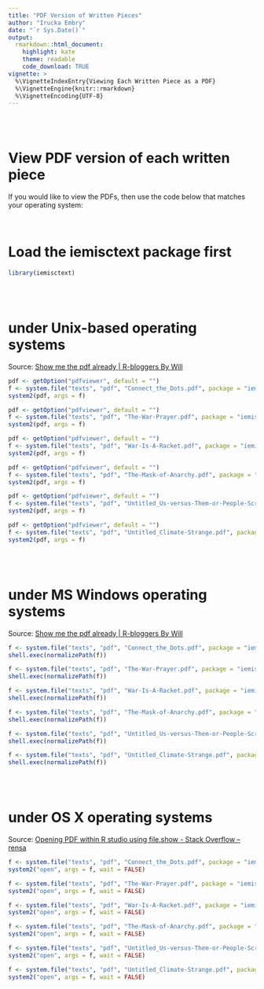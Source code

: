 ```yaml
---
title: "PDF Version of Written Pieces"
author: "Irucka Embry"
date: "`r Sys.Date()`"
output:
  rmarkdown::html_document:
    highlight: kate
    theme: readable
    code_download: TRUE
vignette: >
  %\VignetteIndexEntry{Viewing Each Written Piece as a PDF}
  %\VignetteEngine{knitr::rmarkdown}
  %\VignetteEncoding{UTF-8}
---
```


<br />
<br />

# View PDF version of each written piece

If you would like to view the PDFs, then use the code below that matches your operating system:

<br />

# Load the iemisctext package first
```r
library(iemisctext)
```

<br />
<br />

# under Unix-based operating systems

Source: [Show me the pdf already | R-bloggers By Will](http://www.r-bloggers.com/show-me-the-pdf-already/)
```r
pdf <- getOption("pdfviewer", default = "")
f <- system.file("texts", "pdf", "Connect_the_Dots.pdf", package = "iemisctext")
system2(pdf, args = f)
```

```r
pdf <- getOption("pdfviewer", default = "")
f <- system.file("texts", "pdf", "The-War-Prayer.pdf", package = "iemisctext")
system2(pdf, args = f)
```

```r
pdf <- getOption("pdfviewer", default = "")
f <- system.file("texts", "pdf", "War-Is-A-Racket.pdf", package = "iemisctext")
system2(pdf, args = f)
```

```r
pdf <- getOption("pdfviewer", default = "")
f <- system.file("texts", "pdf", "The-Mask-of-Anarchy.pdf", package = "iemisctext")
system2(pdf, args = f)
```

```r
pdf <- getOption("pdfviewer", default = "")
f <- system.file("texts", "pdf", "Untitled_Us-versus-Them-or-People-Screwing-over-Other-People.pdf", package = "iemisctext")
system2(pdf, args = f)
```

```r
pdf <- getOption("pdfviewer", default = "")
f <- system.file("texts", "pdf", "Untitled_Climate-Strange.pdf", package = "iemisctext")
system2(pdf, args = f)
```

<br />
<br />

# under MS Windows operating systems

Source: [Show me the pdf already | R-bloggers By Will](http://www.r-bloggers.com/show-me-the-pdf-already/)
```r
f <- system.file("texts", "pdf", "Connect_the_Dots.pdf", package = "iemisctext")
shell.exec(normalizePath(f))
```

```r
f <- system.file("texts", "pdf", "The-War-Prayer.pdf", package = "iemisctext")
shell.exec(normalizePath(f))
```

```r
f <- system.file("texts", "pdf", "War-Is-A-Racket.pdf", package = "iemisctext")
shell.exec(normalizePath(f))
```

```r
f <- system.file("texts", "pdf", "The-Mask-of-Anarchy.pdf", package = "iemisctext")
shell.exec(normalizePath(f))
```

```r
f <- system.file("texts", "pdf", "Untitled_Us-versus-Them-or-People-Screwing-over-Other-People.pdf", package = "iemisctext")
shell.exec(normalizePath(f))
```

```r
f <- system.file("texts", "pdf", "Untitled_Climate-Strange.pdf", package = "iemisctext")
shell.exec(normalizePath(f))
```

<br />
<br />

# under OS X operating systems

Source: [Opening PDF within R studio using file.show - Stack Overflow -- rensa](http://stackoverflow.com/questions/33791493/opening-pdf-within-r-studio-using-file-show/33791818)
```r
f <- system.file("texts", "pdf", "Connect_the_Dots.pdf", package = "iemisctext")
system2("open", args = f, wait = FALSE)
```

```r
f <- system.file("texts", "pdf", "The-War-Prayer.pdf", package = "iemisctext")
system2("open", args = f, wait = FALSE)
```

```r
f <- system.file("texts", "pdf", "War-Is-A-Racket.pdf", package = "iemisctext")
system2("open", args = f, wait = FALSE)
```

```r
f <- system.file("texts", "pdf", "The-Mask-of-Anarchy.pdf", package = "iemisctext")
system2("open", args = f, wait = FALSE)
```

```r
f <- system.file("texts", "pdf", "Untitled_Us-versus-Them-or-People-Screwing-over-Other-People.pdf", package = "iemisctext")
system2("open", args = f, wait = FALSE)
```

```r
f <- system.file("texts", "pdf", "Untitled_Climate-Strange.pdf", package = "iemisctext")
system2("open", args = f, wait = FALSE)
```
